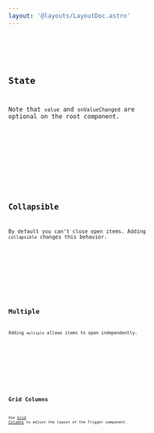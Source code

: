 ```yaml
---
layout: '@layouts/LayoutDoc.astro'
---
```




<Preview client:load>
	<Fragment slot="preview">
		<Default client:visible />
	</Fragment>
	<Fragment slot="code">
		<Code code={DefaultRaw} lang="tsx" />
	</Fragment>
</Preview>

## State

Note that `value` and `onValueChanged` are optional on the root component.

<Preview client:load>
	<Fragment slot="preview">
		<State client:visible />
	</Fragment>
	<Fragment slot="code">
		<Code code={StateRaw} lang="tsx" />
	</Fragment>
</Preview>

## Collapsible

By default you can't close open items. Adding `collapsible` changes this behavior.

<Preview client:load>
	<Fragment slot="preview">
		<Collapsible client:visible />
	</Fragment>
	<Fragment slot="code">
		<Code code={CollapsibleRaw} lang="tsx" />
	</Fragment>
</Preview>

## Multiple

Adding `multiple` allows items to open independently.

<Preview client:load>
	<Fragment slot="preview">
		<Multiple client:visible />
	</Fragment>
	<Fragment slot="code">
		<Code code={MultipleRaw} lang="tsx" />
	</Fragment>
</Preview>

## Grid Columns

Use [Grid Columns](https://tailwindcss.com/docs/grid-template-columns) to adjust the layout of the Trigger component.

<Preview client:load>
	<Fragment slot="preview">
		<Columns client:visible />
	</Fragment>
	<Fragment slot="code">
		<Code code={ColumnsRaw} lang="tsx" />
	</Fragment>
</Preview>
